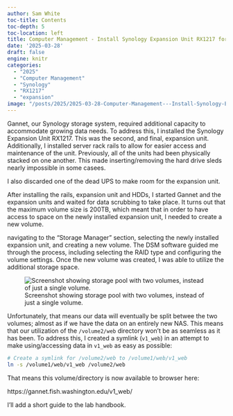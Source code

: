 ```yaml
---
author: Sam White
toc-title: Contents
toc-depth: 5
toc-location: left
title: Computer Management - Install Synology Expansion Unit RX1217 for Gannet
date: '2025-03-28'
draft: false
engine: knitr
categories: 
  - "2025"
  - "Computer Management"
  - "Synology"
  - "RX1217"
  - "expansion"
image: "/posts/2025/2025-03-28-Computer-Management---Install-Synology-Expansion-Unit-RX1217-for-Gannet/20250328-synology-expansion.jpg"
---
```


Gannet, our Synology storage system, required additional capacity to accommodate growing data needs. To address this, I installed the Synology Expansion Unit RX1217. This was the second, and final, expansion unit. Additionally, I installed server rack rails to allow for easier access and maintenance of the unit. Previously, all of the units had been physically stacked on one another. This made inserting/removing the hard drive sleds nearly impossible in some casees.

I also discarded one of the dead UPS to make room for the expansion unit.

After installing the rails, expansion unit and HDDs, I started Gannet and the expansion units and waited for data scrubbing to take place. It turns out that the maximum volume size is 200TB, which meant that in order to have access to space on the newly installed expansion unit, I needed to create a new volume.

navigating to the "Storage Manager" section, selecting the newly installed expansion unit, and creating a new volume. The DSM software guided me through the process, including selecting the RAID type and configuring the volume settings. Once the new volume was created, I was able to utilize the additional storage space.

![Screenshot showing storage pool with two volumes, instead of just a single volume.](./20250328-synology-storage-pool.png){fig-alt="Screenshot showing storage pool with two volumes, instead of just a single volume."}

Unfortunately, that means our data will eventually be split betwee the two volumes; almost as if we have the data on an entirely new NAS. This means that our utilization of the `/volume2/web` directory won't be as seamless as it has been. To address this, I created a symlink (`v1_web`) in an attempt to make using/accessing data in `v1_web` as easy as possible:

```bash
# Create a symlink for /volume2/web to /volume1/web/v1_web
ln -s /volume1/web/v1_web /volume2/web
```

That means this volume/directory is now available to browser here:

https://gannet.fish.washington.edu/v1_web/

I'll add a short guide to the lab handbook.